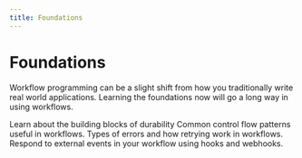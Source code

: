 ```yaml
---
title: Foundations
---
```


# Foundations

Workflow programming can be a slight shift from how you traditionally write real world applications. Learning the foundations
now will go a long way in using workflows.

<Cards>
    <Card href="/docs/foundations/workflows-and-steps" title="Workflows and Steps">
        Learn about the building blocks of durability
    </Card>
    <Card href="/docs/foundations/control-flow-patterns" title="Control Flow Patterns">
        Common control flow patterns useful in workflows.
    </Card>
    <Card href="/docs/foundations/errors-and-retries" title="Errors & Retrying">
        Types of errors and how retrying work in workflows.
    </Card>
    <Card href="/docs/foundations/hooks" title="Webhooks (and hooks)">
        Respond to external events in your workflow using hooks and webhooks.
    </Card>
</Cards>
